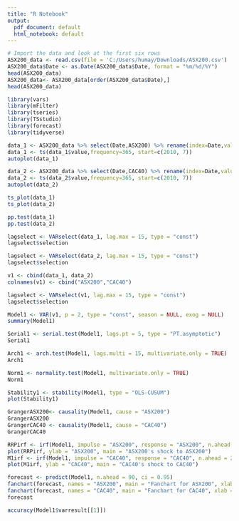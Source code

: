 ---
title: "R Notebook"
output:
  pdf_document: default
  html_notebook: default
---

```{r}
# Import the data and look at the first six rows
ASX200_data <- read.csv(file = 'C:/Users/humay/Downloads/ASX200.csv')
ASX200_data$Date <- as.Date(ASX200_data$Date, format = "%m/%d/%Y")
head(ASX200_data)
ASX200_data<- ASX200_data[order(ASX200_data$Date),]
head(ASX200_data)
```

```{r}
library(vars)
library(mFilter)
library(tseries)
library(TSstudio)
library(forecast)
library(tidyverse)
```
```{r}
data_1 <- ASX200_data %>% select(Date,ASX200) %>% rename(index=Date,value=ASX200)
data_1 <- ts(data_1$value,frequency=365, start=c(2010, 7))
autoplot(data_1)
```
```{r}
data_2 <- ASX200_data %>% select(Date,CAC40) %>% rename(index=Date,value=CAC40)
data_2 <- ts(data_2$value,frequency=365, start=c(2010, 7))
autoplot(data_2)
```


```{r}
ts_plot(data_1)
ts_plot(data_2)
```

```{r}
pp.test(data_1)
pp.test(data_2)
```
```{r}
lagselect <- VARselect(data_1, lag.max = 15, type = "const")
lagselect$selection
```

```{r}
lagselect <- VARselect(data_2, lag.max = 15, type = "const")
lagselect$selection
```
```{r}
v1 <- cbind(data_1, data_2)
colnames(v1) <- cbind("ASX200","CAC40")
```

```{r}
lagselect <- VARselect(v1, lag.max = 15, type = "const")
lagselect$selection
```

```{r}
Model1 <- VAR(v1, p = 2, type = "const", season = NULL, exog = NULL) 
summary(Model1)
```

```{r}
Serial1 <- serial.test(Model1, lags.pt = 5, type = "PT.asymptotic")
Serial1
```

```{r}
Arch1 <- arch.test(Model1, lags.multi = 15, multivariate.only = TRUE)
Arch1
```

```{r}
Norm1 <- normality.test(Model1, multivariate.only = TRUE)
Norm1
```
```{r}
Stability1 <- stability(Model1, type = "OLS-CUSUM")
plot(Stability1)
```
```{r}
GrangerASX200<- causality(Model1, cause = "ASX200")
GrangerASX200
GrangerCAC40 <- causality(Model1, cause = "CAC40")
GrangerCAC40
```

```{r}
RRPirf <- irf(Model1, impulse = "ASX200", response = "ASX200", n.ahead = 20, boot = TRUE)
plot(RRPirf, ylab = "ASX200", main = "ASX200's shock to ASX200")
M1irf <- irf(Model1, impulse = "CAC40", response = "CAC40", n.ahead = 20, boot = TRUE)
plot(M1irf, ylab = "CAC40", main = "CAC40's shock to CAC40")
```
```{r}
forecast <- predict(Model1, n.ahead = 90, ci = 0.95)
fanchart(forecast, names = "ASX200", main = "Fanchart for ASX200", xlab = "Horizon", ylab = "ASx200")
fanchart(forecast, names = "CAC40", main = "Fanchart for CAC40", xlab = "Horizon", ylab = "CAC40")
forecast
```

```{r}
accuracy(Model1$varresult[[1]])
```

